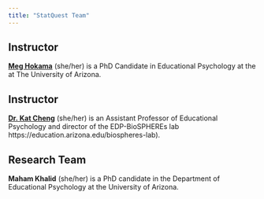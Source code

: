 ---
title: "StatQuest Team"
---

## Instructor

[**Meg Hokama**](https://meganhokama.github.io/website/) (she/her) is a PhD Candidate in Educational Psychology at the at The University of Arizona.

## Instructor

[**Dr. Kat Cheng**](https://education.arizona.edu/biospheres-lab) (she/her) is an Assistant Professor of Educational Psychology and director of the EDP-BioSPHEREs lab https://education.arizona.edu/biospheres-lab).

## Research Team

**Maham Khalid** (she/her) is a PhD candidate in the Department of Educational Psychology at the University of Arizona.
